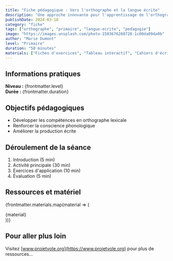```yaml
---
title: "Fiche pédagogique : Vers l'orthographe et la langue écrite"
description: "Une approche innovante pour l'apprentissage de l'orthographe au primaire"
publishDate: 2024-03-18
category: "fiche"
tags: ["orthographe", "primaire", "langue-ecrite", "pedagogie"]
image: "https://images.unsplash.com/photo-1503676260728-1c00da094a0b"
author: "Marie Dumont"
level: "Primaire"
duration: "50 minutes"
materials: ["Fiches d'exercices", "Tableau interactif", "Cahiers d'écriture"]
---
```



## Informations pratiques

<div class="grid grid-cols-2 gap-4 bg-gray-50 p-4 rounded-lg mb-6">
  <div>
    <Icon name="tabler:school" class="w-5 h-5 inline-block mr-2" />
    <strong>Niveau :</strong> {frontmatter.level}
  </div>
  <div>
    <Icon name="tabler:clock" class="w-5 h-5 inline-block mr-2" />
    <strong>Durée :</strong> {frontmatter.duration}
  </div>
</div>

## Objectifs pédagogiques

- Développer les compétences en orthographe lexicale
- Renforcer la conscience phonologique
- Améliorer la production écrite

## Déroulement de la séance

1. Introduction (5 min)
2. Activité principale (30 min)
3. Exercices d'application (10 min)
4. Évaluation (5 min)

## Ressources et matériel

{frontmatter.materials.map(material => (
  <div class="flex items-center gap-2 mb-2">
    <Icon name="tabler:check" class="w-5 h-5 text-green-500" />
    <span>{material}</span>
  </div>
))}

## Pour aller plus loin

Visitez [www.projetvole.org](https://www.projetvole.org) pour plus de ressources... 